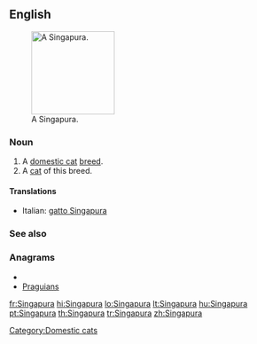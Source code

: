 ==English==
[[File:Raffles singapura cat.jpg|thumb|right|150px|A Singapura.]]
===Noun===
{{en-noun}}

# A [[domestic cat]] [[breed]].
# A [[cat]] of this breed.

====Translations====
{{checktrans-top}}
*Italian: [[gatto Singapura]]
{{checktrans-mid}}

{{checktrans-bottom}}

===See also===
{{pedia|Singapura (cat)}}
{{commonslite|Category:Singapura}}

===Anagrams===
* {{alphagram|aaginprsu}}
* [[Praguians#English|Praguians]]


[[Category:Domestic cats]]

[[fr:Singapura]]
[[hi:Singapura]]
[[lo:Singapura]]
[[lt:Singapura]]
[[hu:Singapura]]
[[pt:Singapura]]
[[th:Singapura]]
[[tr:Singapura]]
[[zh:Singapura]]